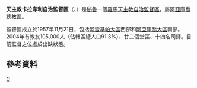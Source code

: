 {{Infobox Roman Catholic diocese
|Roman Catholic Diocese of = 天主教卡拉韋利自治監督區
|Latin name of diocese = Praelatura Territorialis Caraveliensis
|image =
|caption = 
|location = [[秘魯|秘魯]]
|territory = [[阿雷基帕大區|阿雷基帕大區]]西部、[[阿亞庫喬大區|阿亞庫喬大區]]南部
|population = 135,647
|rite = 拉丁禮
|patron = 
|province = 阿亞庫喬
|established = 1957年
|cathedral = 
|副主教座堂 =
|leadership = 監督
|website =
|教宗 =
|metropolitan =
|ordinary = 懸空
|coadjutor bishop = 
|emeritus = 
}}

'''天主教卡拉韋利自治監督區'''（{{lang-la|Praelatura Territorialis Caraveliensis}}、{{lang-es|Prelatura Territorial de Caravelí}}）是[[秘魯|秘魯]]一個[[羅馬天主教|羅馬天主教]][[自治監督區|自治監督區]]，屬[[天主教阿亞庫喬總教區|阿亞庫喬總教區]]。

監督區成立於1957年11月21日，包括[[阿雷基帕大區|阿雷基帕大區]]西部和[[阿亞庫喬大區|阿亞庫喬大區]]南部。2004年有教友105,000人（佔轄區總人口91.3%）、廿二個堂區、十四名司鐸。目前監督之位處於出缺狀態。

==參考資料==
{{reflist}}

{{秘魯天主教教區}}
[[Category:秘魯天主教自治監督區|C]]